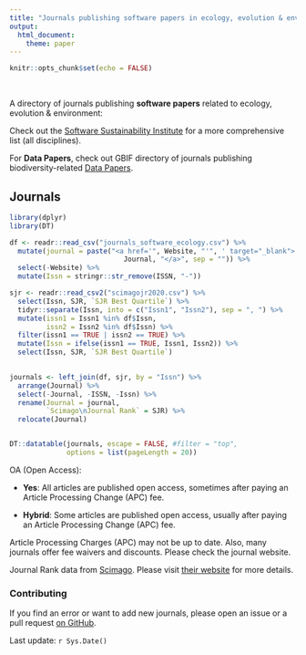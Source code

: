 ```yaml
---
title: "Journals publishing software papers in ecology, evolution & environment"
output: 
  html_document: 
    theme: paper
---
```


```r
knitr::opts_chunk$set(echo = FALSE)
```

<br>

A directory of journals publishing **software papers** related to ecology, evolution & environment: 

Check out the [Software Sustainability Institute](https://www.software.ac.uk/which-journals-should-i-publish-my-software) for a more comprehensive list (all disciplines). 

For **Data Papers**, check out GBIF directory of journals publishing biodiversity-related [Data Papers](https://www.gbif.org/data-papers).

## Journals

```r
library(dplyr)
library(DT)

df <- readr::read_csv("journals_software_ecology.csv") %>% 
  mutate(journal = paste("<a href='", Website, "'", ' target="_blank">', 
                            Journal, "</a>", sep = "")) %>% 
  select(-Website) %>% 
  mutate(Issn = stringr::str_remove(ISSN, "-"))

sjr <- readr::read_csv2("scimagojr2020.csv") %>% 
  select(Issn, SJR, `SJR Best Quartile`) %>% 
  tidyr::separate(Issn, into = c("Issn1", "Issn2"), sep = ", ") %>% 
  mutate(issn1 = Issn1 %in% df$Issn,
         issn2 = Issn2 %in% df$Issn) %>% 
  filter(issn1 == TRUE | issn2 == TRUE) %>% 
  mutate(Issn = ifelse(issn1 == TRUE, Issn1, Issn2)) %>% 
  select(Issn, SJR, `SJR Best Quartile`)
  

journals <- left_join(df, sjr, by = "Issn") %>% 
  arrange(Journal) %>% 
  select(-Journal, -ISSN, -Issn) %>% 
  rename(Journal = journal,
         `Scimago\nJournal Rank` = SJR) %>% 
  relocate(Journal)


DT::datatable(journals, escape = FALSE, #filter = "top",
              options = list(pageLength = 20))
```

OA (Open Access):

  - **Yes**: All articles are published open access, sometimes after paying an Article Processing Change (APC) fee. 
  
  - **Hybrid**: Some articles are published open access, usually after paying an Article Processing Change (APC) fee. 
  
Article Processing Charges (APC) may not be up to date. Also, many journals offer fee waivers and discounts. Please check the journal website.

Journal Rank data from [Scimago](https://www.scimagojr.com/journalrank.php). Please visit [their website](https://www.scimagojr.com/journalrank.php) for more details.

### Contributing

If you find an error or want to add new journals, please open an issue or a pull request [on GitHub](https://github.com/Pakillo/journals-software-ecology).


Last update: `r Sys.Date()`
